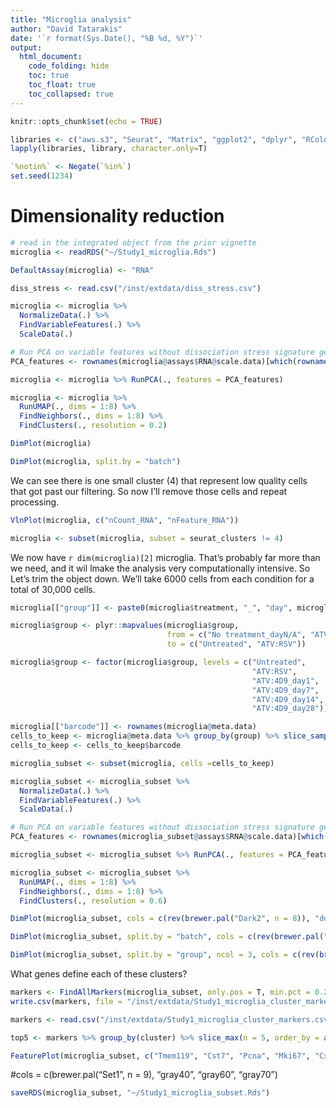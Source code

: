 ```yaml
---
title: "Microglia analysis"
author: "David Tatarakis"
date: '`r format(Sys.Date(), "%B %d, %Y")`'
output:
  html_document:
    code_folding: hide
    toc: true
    toc_float: true
    toc_collapsed: true
---
```


```r
knitr::opts_chunk$set(echo = TRUE)
```

```r
libraries <- c("aws.s3", "Seurat", "Matrix", "ggplot2", "dplyr", "RColorBrewer")
lapply(libraries, library, character.only=T)

`%notin%` <- Negate(`%in%`)
set.seed(1234)
```

# Dimensionality reduction
```r
# read in the integrated object from the prior vignette
microglia <- readRDS("~/Study1_microglia.Rds")
```



```r
DefaultAssay(microglia) <- "RNA"

diss_stress <- read.csv("/inst/extdata/diss_stress.csv")

microglia <- microglia %>%
  NormalizeData(.) %>%
  FindVariableFeatures(.) %>%
  ScaleData(.)

# Run PCA on variable features without dissociation stress signature genes
PCA_features <- rownames(microglia@assays$RNA@scale.data)[which(rownames(microglia@assays$RNA@scale.data) %notin% diss_stress$symbol)]

microglia <- microglia %>% RunPCA(., features = PCA_features)

microglia <- microglia %>%
  RunUMAP(., dims = 1:8) %>%
  FindNeighbors(., dims = 1:8) %>%
  FindClusters(., resolution = 0.2)
```

```r
DimPlot(microglia)
```

```r
DimPlot(microglia, split.by = "batch")
```


We can see there is one small cluster (4) that represent low quality cells that got past our filtering. So now I'll remove those cells and repeat processing.
```r
VlnPlot(microglia, c("nCount_RNA", "nFeature_RNA"))
```

```r
microglia <- subset(microglia, subset = seurat_clusters != 4)
```


We now have `r dim(microglia)[2]` microglia. That's probably far more than we need, and it wil lmake the analysis very computationally intensive. So Let's trim the object down. We'll take 6000 cells from each condition for a total of 30,000 cells.

```r
microglia[["group"]] <- paste0(microglia$treatment, "_", "day", microglia$treatment_duration)

microglia$group <- plyr::mapvalues(microglia$group,
                                   from = c("No treatment_dayN/A", "ATV:RSV_day1"),
                                   to = c("Untreated", "ATV:RSV"))

microglia$group <- factor(microglia$group, levels = c("Untreated",
                                                      "ATV:RSV",
                                                      "ATV:4D9_day1",
                                                      "ATV:4D9_day7",
                                                      "ATV:4D9_day14",
                                                      "ATV:4D9_day28"))
```

```r
microglia[["barcode"]] <- rownames(microglia@meta.data)
cells_to_keep <- microglia@meta.data %>% group_by(group) %>% slice_sample(., n= 5000)
cells_to_keep <- cells_to_keep$barcode

microglia_subset <- subset(microglia, cells =cells_to_keep)
```

```r
microglia_subset <- microglia_subset %>%
  NormalizeData(.) %>%
  FindVariableFeatures(.) %>%
  ScaleData(.)

# Run PCA on variable features without dissociation stress signature genes
PCA_features <- rownames(microglia_subset@assays$RNA@scale.data)[which(rownames(microglia_subset@assays$RNA@scale.data) %notin% diss_stress$symbol)]

microglia_subset <- microglia_subset %>% RunPCA(., features = PCA_features)

microglia_subset <- microglia_subset %>%
  RunUMAP(., dims = 1:8) %>%
  FindNeighbors(., dims = 1:8) %>%
  FindClusters(., resolution = 0.6)
```

```r
DimPlot(microglia_subset, cols = c(rev(brewer.pal("Dark2", n = 8)), "dodgerblue3", "firebrick2", "gray90", "black"))
```

```r
DimPlot(microglia_subset, split.by = "batch", cols = c(rev(brewer.pal("Dark2", n = 8)), "dodgerblue3", "firebrick2", "gray90", "black"))
```

```r
DimPlot(microglia_subset, split.by = "group", ncol = 3, cols = c(rev(brewer.pal("Dark2", n = 8)), "dodgerblue3", "firebrick2", "gray90", "black"))
```

What genes define each of these clusters?
```r
markers <- FindAllMarkers(microglia_subset, only.pos = T, min.pct = 0.25)
write.csv(markers, file = "/inst/extdata/Study1_microglia_cluster_markers.csv")
```

```r
markers <- read.csv("/inst/extdata/Study1_microglia_cluster_markers.csv", header = T, row.names = 1)

top5 <- markers %>% group_by(cluster) %>% slice_max(n = 5, order_by = avg_log2FC)
```

```r
FeaturePlot(microglia_subset, c("Tmem119", "Cst7", "Pcna", "Mki67", "Cxcl10", "Ifitm3", "Isg15", "Apoe"), ncol = 4, order = T) & viridis::scale_color_viridis() & NoAxes()
```

#cols = c(brewer.pal("Set1", n = 9), "gray40", "gray60", "gray70")
```r
saveRDS(microglia_subset, "~/Study1_microglia_subset.Rds")
```
